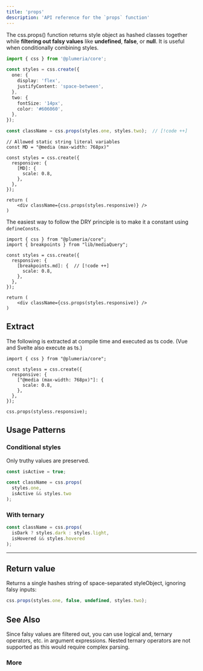 ```yaml
---
title: 'props'
description: 'API reference for the `props` function'
---
```


The css.props() function returns style object as hashed classes together while **filtering out falsy values** like **undefined**, **false**, or **null**. It is useful when conditionally combining styles.

```ts title="TypeScript"
import { css } from '@plumeria/core';

const styles = css.create({
  one: {
    display: 'flex',
    justifyContent: 'space-between',
  },
  two: {
    fontSize: '14px',
    color: '#606060',
  },
});

const className = css.props(styles.one, styles.two);  // [!code ++]
```



```tsx
// Allowed static string literal variables
const MD = "@media (max-width: 768px)"

const styles = css.create({
  responsive: {
    [MD]: {
      scale: 0.8,
    },
  },
});

return (
    <div className={css.props(styles.responsive)} />
)
```

The easiest way to follow the DRY principle is to make it a constant using `defineConsts`.
```tsx
import { css } from "@plumeria/core";
import { breakpoints } from "lib/mediaQuery";

const styles = css.create({
  responsive: {
    [breakpoints.md]: {  // [!code ++]
      scale: 0.8,
    },
  },
});

return (
    <div className={css.props(styles.responsive)} />
)
```

## Extract

The following is extracted at compile time and executed as ts code. (Vue and Svelte also execute as ts.)

```tsx
import { css } from "@plumeria/core";

const styless = css.create({
  responsive: {
    ["@media (max-width: 768px)"]: {
      scale: 0.8,
    },
  },
});

css.props(styless.responsive);
```

## Usage Patterns

### Conditional styles

Only truthy values are preserved.

```ts
const isActive = true;

const className = css.props(
  styles.one,
  isActive && styles.two
);
```

### With ternary

```ts
const className = css.props(
  isDark ? styles.dark : styles.light,
  isHovered && styles.hovered
);
```

---

## Return value
Returns a single hashes string of space-separated styleObject, ignoring falsy inputs:

```ts
css.props(styles.one, false, undefined, styles.two);
```


## See Also

<Callout title="Good to know">
  Since falsy values are filtered out, you can use logical and, ternary
  operators, etc. in argument expressions.  
  Nested ternary operators are not supported as this would require complex parsing.
</Callout>

### More

<Cards>
  <Card title="See more about create" href="/docs/reference/create" />
  <Card title="See more about defineConsts" href="/docs/reference/defineConsts" />
</Cards>
